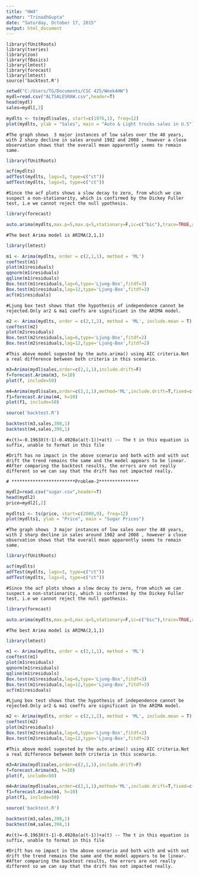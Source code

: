 ```yaml
---
title: "HW4"
author: "TrinadhGupta"
date: "Saturday, October 17, 2015"
output: html_document
---
```


```
library(fUnitRoots)
library(tseries)
library(zoo)
library(fBasics)
library(lmtest)
library(forecast)
library(lmtest)
source('backtest.R')
```

```r
setwd("C:/Users/TG/Documents/CSC 425/Week4HW")
mydl=read.csv("ALTSALESRAW.csv",header=T)
head(mydl)
sales=mydl[,2]
```
```r
mydlts <- ts(mydl$sales, start=c(1976,1), freq=12)
plot(mydlts, ylab = "Sales", main = "Auto & Light trucks sales in U.S")
```

```
#The graph shows  3 major instances of low sales over the 40 years, with 2 sharp decline in sales around 1982 and 2008 , however a close observation shows that the overall mean apparently seems to remain same.
```
```r
library(fUnitRoots)
```
```r
acf(mydlts)
adfTest(mydlts, lags=3, type=c("ct"))
adfTest(mydlts, lags=5, type=c("ct"))
```

```
#Since the acf plots shows a slow decay to zero, from which we can suspect a non-stationarity, which is confirmed by the Dickey Fuller test, i.e we cannot reject the null ypothesis.
```
```r
library(forecast)
```
```r
auto.arima(mydlts,max.p=5,max.q=5,stationary=F,ic=c("bic"),trace=TRUE,allowdrift=F)
```
```
#The best Arima model is ARIMA(2,1,1)
```
```r
library(lmtest)
```
```r

m1 <- Arima(mydlts, order = c(2,1,1), method = 'ML')
coeftest(m1)
plot(m1$residuals)
qqnorm(m1$residuals)
qqline(m1$residuals)
Box.test(m1$residuals,lag=6,type='Ljung-Box',fitdf=3)
Box.test(m1$residuals,lag=12,type='Ljung-Box',fitdf=3)
acf(m1$residuals)
```

```
#Ljung box test shows that the hypothesis of independence cannot be rejected.Only ar2 & ma1 coeffs are significant in the ARIMA model.
```

```r
m2 <- Arima(mydlts, order = c(2,1,2), method = 'ML', include.mean = T)
coeftest(m2)
plot(m2$residuals)
Box.test(m2$residuals,lag=6,type='Ljung-Box',fitdf=2)
Box.test(m2$residuals,lag=12,type='Ljung-Box',fitdf=2)
```
```
#This above model sugested by the auto.arima() using AIC criteria.Not a real difference between both criteria in this scenario.
```

```r
m3=Arima(mydl$sales,order=c(2,1,1),include.drift=F)
f=forecast.Arima(m3, h=10)
plot(f, include=50)

m4=Arima(mydl$sales,order=c(2,1,1),method='ML',include.drift=T,fixed=c(0,NA,NA,NA))
f1=forecast.Arima(m4, h=10)
plot(f1, include=50)
```

```r
source('backtest.R')
```
```r
backtest(m3,sales,398,1)
backtest(m4,sales,398,1)
```
```
#x(t)=-0.1963X(t-1)-0.4920a(a(t-1))+a(t) -- The t in this equation is suffix, unable to format in this file

#Drift has no impact in the above scenario and both with and with out drift the trend remains the same and the model appears to be linear. 
#After comparing the backtest results, the errors are not really different so we can say that the drift has not impacted really. 
```

```
# ************************Problem-2***************

```

```r
mydl2=read.csv("sugar.csv",header=T)
head(mydl2)
price=mydl2[,2]
```
```r
mydlts1 <- ts(price, start=c(2000,9), freq=12)
plot(mydlts1, ylab = "Price", main = "Sugar Prices")
```

```
#The graph shows  3 major instances of low sales over the 40 years, with 2 sharp decline in sales around 1982 and 2008 , however a close observation shows that the overall mean apparently seems to remain same.
```
```r
library(fUnitRoots)
```
```r
acf(mydlts)
adfTest(mydlts, lags=3, type=c("ct"))
adfTest(mydlts, lags=5, type=c("ct"))
```

```
#Since the acf plots shows a slow decay to zero, from which we can suspect a non-stationarity, which is confirmed by the Dickey Fuller test, i.e we cannot reject the null ypothesis.
```
```r
library(forecast)
```
```r
auto.arima(mydlts,max.p=5,max.q=5,stationary=F,ic=c("bic"),trace=TRUE,allowdrift=F)
```
```
#The best Arima model is ARIMA(2,1,1)
```
```r
library(lmtest)
```
```r

m1 <- Arima(mydlts, order = c(2,1,1), method = 'ML')
coeftest(m1)
plot(m1$residuals)
qqnorm(m1$residuals)
qqline(m1$residuals)
Box.test(m1$residuals,lag=6,type='Ljung-Box',fitdf=3)
Box.test(m1$residuals,lag=12,type='Ljung-Box',fitdf=3)
acf(m1$residuals)
```

```
#Ljung box test shows that the hypothesis of independence cannot be rejected.Only ar2 & ma1 coeffs are significant in the ARIMA model.
```

```r
m2 <- Arima(mydlts, order = c(2,1,2), method = 'ML', include.mean = T)
coeftest(m2)
plot(m2$residuals)
Box.test(m2$residuals,lag=6,type='Ljung-Box',fitdf=2)
Box.test(m2$residuals,lag=12,type='Ljung-Box',fitdf=2)
```
```
#This above model sugested by the auto.arima() using AIC criteria.Not a real difference between both criteria in this scenario.
```

```r
m3=Arima(mydl$sales,order=c(2,1,1),include.drift=F)
f=forecast.Arima(m3, h=10)
plot(f, include=50)

m4=Arima(mydl$sales,order=c(2,1,1),method='ML',include.drift=T,fixed=c(0,NA,NA,NA))
f1=forecast.Arima(m4, h=10)
plot(f1, include=50)
```

```r
source('backtest.R')
```
```r
backtest(m3,sales,398,1)
backtest(m4,sales,398,1)
```
```
#x(t)=-0.1963X(t-1)-0.4920a(a(t-1))+a(t) -- The t in this equation is suffix, unable to format in this file

#Drift has no impact in the above scenario and both with and with out drift the trend remains the same and the model appears to be linear. 
#After comparing the backtest results, the errors are not really different so we can say that the drift has not impacted really. 
```
